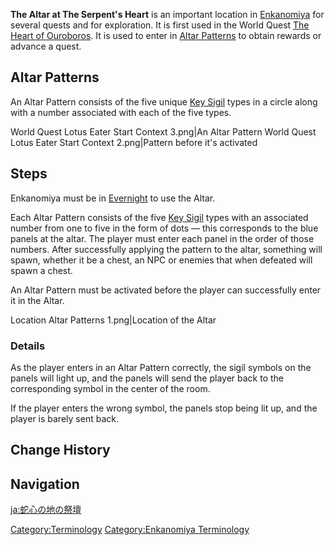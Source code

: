 {{Location Infobox
|image        = World Quest The Heart of Ouroboros.png
|type         = Point of Interest
|region       = Inazuma
|map          = Enkanomiya
|area         = Enkanomiya
|subarea      = The Serpent's Heart
}}
'''The Altar at The Serpent's Heart''' is an important location in [[Enkanomiya]] for several quests and for exploration. It is first used in the World Quest [[The Heart of Ouroboros]]. It is used to enter in [[Altar Patterns]] to obtain rewards or advance a quest.

==Altar Patterns==
{{Main|Altar Pattern}}
An Altar Pattern consists of the five unique [[Key Sigil]] types in a circle along with a number associated with each of the five types.
<gallery>
World Quest Lotus Eater Start Context 3.png|An Altar Pattern
World Quest Lotus Eater Start Context 2.png|Pattern before it's activated
</gallery>

==Steps==
Enkanomiya must be in [[Evernight]] to use the Altar.

Each Altar Pattern consists of the five [[Key Sigil]] types with an associated number from one to five in the form of dots &mdash; this corresponds to the blue panels at the altar. The player must enter each panel in the order of those numbers. After successfully applying the pattern to the altar, something will spawn, whether it be a chest, an NPC or enemies that when defeated will spawn a chest.

An Altar Pattern must be activated before the player can successfully enter it in the Altar.
<gallery>
Location Altar Patterns 1.png|Location of the Altar
</gallery>
===Details===
As the player enters in an Altar Pattern correctly, the sigil symbols on the panels will light up, and the panels will send the player back to the corresponding symbol in the center of the room.

If the player enters the wrong symbol, the panels stop being lit up, and the player is barely sent back.

==Change History==
{{Change History|2.4}}

==Navigation==
{{PoI Navbox|Inazuma}}

[[Category:Terminology]]
[[Category:Enkanomiya Terminology]]

[[ja:蛇心の地の祭壇]]
